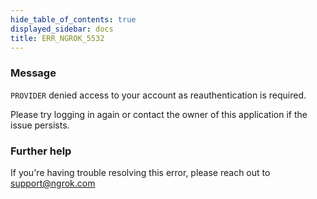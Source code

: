 ```yaml
---
hide_table_of_contents: true
displayed_sidebar: docs
title: ERR_NGROK_5532
---
```




### Message

`PROVIDER` denied access to your account as reauthentication is required.

Please try logging in again or contact the owner of this application if the issue persists.

<ErrorDetails error="err_ngrok_5532" />

### Further help

If you're having trouble resolving this error, please reach out to [support@ngrok.com](mailto:support@ngrok.com?subject=Help%20with%20ERR_NGROK_5532)
